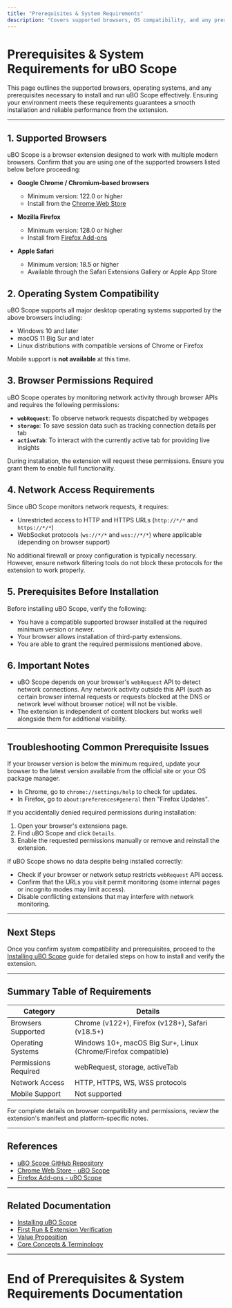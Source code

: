 ```yaml
---
title: "Prerequisites & System Requirements"
description: "Covers supported browsers, OS compatibility, and any prerequisites. Ensures users understand which environments are compatible with uBO Scope and if any browser settings or permissions are needed prior to installation."
---
```


# Prerequisites & System Requirements for uBO Scope

This page outlines the supported browsers, operating systems, and any prerequisites necessary to install and run uBO Scope effectively. Ensuring your environment meets these requirements guarantees a smooth installation and reliable performance from the extension.

---

## 1. Supported Browsers

uBO Scope is a browser extension designed to work with multiple modern browsers. Confirm that you are using one of the supported browsers listed below before proceeding:

- **Google Chrome / Chromium-based browsers**
  - Minimum version: 122.0 or higher
  - Install from the [Chrome Web Store](https://chromewebstore.google.com/detail/ubo-scope/bbdpgcaljkaaigfcomhidmneffjjjfgp)

- **Mozilla Firefox**
  - Minimum version: 128.0 or higher
  - Install from [Firefox Add-ons](https://addons.mozilla.org/firefox/addon/ubo-scope/)

- **Apple Safari**
  - Minimum version: 18.5 or higher
  - Available through the Safari Extensions Gallery or Apple App Store



## 2. Operating System Compatibility

uBO Scope supports all major desktop operating systems supported by the above browsers including:

- Windows 10 and later
- macOS 11 Big Sur and later
- Linux distributions with compatible versions of Chrome or Firefox

Mobile support is **not available** at this time.


## 3. Browser Permissions Required

uBO Scope operates by monitoring network activity through browser APIs and requires the following permissions:

- **`webRequest`**: To observe network requests dispatched by webpages
- **`storage`**: To save session data such as tracking connection details per tab
- **`activeTab`**: To interact with the currently active tab for providing live insights

During installation, the extension will request these permissions. Ensure you grant them to enable full functionality.


## 4. Network Access Requirements

Since uBO Scope monitors network requests, it requires:

- Unrestricted access to HTTP and HTTPS URLs (`http://*/*` and `https://*/*`)
- WebSocket protocols (`ws://*/*` and `wss://*/*`) where applicable (depending on browser support)

No additional firewall or proxy configuration is typically necessary. However, ensure network filtering tools do not block these protocols for the extension to work properly.


## 5. Prerequisites Before Installation

Before installing uBO Scope, verify the following:

- You have a compatible supported browser installed at the required minimum version or newer.
- Your browser allows installation of third-party extensions.
- You are able to grant the required permissions mentioned above.


## 6. Important Notes

- uBO Scope depends on your browser's `webRequest` API to detect network connections. Any network activity outside this API (such as certain browser internal requests or requests blocked at the DNS or network level without browser notice) will not be visible.
- The extension is independent of content blockers but works well alongside them for additional visibility.


---

## Troubleshooting Common Prerequisite Issues

<AccordionGroup title="Common Prerequisite Issues and Solutions">
<Accordion title="Browser Version Too Low">
If your browser version is below the minimum required, update your browser to the latest version available from the official site or your OS package manager.

- In Chrome, go to `chrome://settings/help` to check for updates.
- In Firefox, go to `about:preferences#general` then "Firefox Updates".

</Accordion>
<Accordion title="Permissions Not Granted">
If you accidentally denied required permissions during installation:

1. Open your browser's extensions page.
2. Find uBO Scope and click `Details`.
3. Enable the requested permissions manually or remove and reinstall the extension.

</Accordion>
<Accordion title="Network Requests Not Showing">
If uBO Scope shows no data despite being installed correctly:

- Check if your browser or network setup restricts `webRequest` API access.
- Confirm that the URLs you visit permit monitoring (some internal pages or incognito modes may limit access).
- Disable conflicting extensions that may interfere with network monitoring.

</Accordion>
</AccordionGroup>

---

## Next Steps

Once you confirm system compatibility and prerequisites, proceed to the <a href="/getting-started/installation-and-setup/installing-ubo-scope">Installing uBO Scope</a> guide for detailed steps on how to install and verify the extension.


---

## Summary Table of Requirements

| Category               | Details                                                           |
|------------------------|-------------------------------------------------------------------|
| Browsers Supported     | Chrome (v122+), Firefox (v128+), Safari (v18.5+)                  |
| Operating Systems      | Windows 10+, macOS Big Sur+, Linux (Chrome/Firefox compatible)   |
| Permissions Required   | webRequest, storage, activeTab                                    |
| Network Access         | HTTP, HTTPS, WS, WSS protocols                                    |
| Mobile Support         | Not supported                                                     |


<Note>
For complete details on browser compatibility and permissions, review the extension's manifest and platform-specific notes.
</Note>


---

## References

- [uBO Scope GitHub Repository](https://github.com/gorhill/uBO-Scope)
- [Chrome Web Store - uBO Scope](https://chromewebstore.google.com/detail/ubo-scope/bbdpgcaljkaaigfcomhidmneffjjjfgp)
- [Firefox Add-ons - uBO Scope](https://addons.mozilla.org/firefox/addon/ubo-scope/)


---

## Related Documentation

- [Installing uBO Scope](../installation-and-setup/installing-ubo-scope)
- [First Run & Extension Verification](../installation-and-setup/first-run-and-verification)
- [Value Proposition](../../overview/introduction-and-value/value-proposition)
- [Core Concepts & Terminology](../../overview/core-concepts-and-architecture/core-concepts-terminology)


---

# End of Prerequisites & System Requirements Documentation
